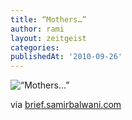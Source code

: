 ```yaml
---
title: “Mothers…”
author: rami
layout: zeitgeist
categories:
publishedAt: '2010-09-26'
---
```


![“Mothers…”](/assets/images/content/zeitgeist/mothers.jpg)

via <a href="http://brief.samirbalwani.com/post/1194767187/mothers-via-reddit">brief.samirbalwani.com</a>
